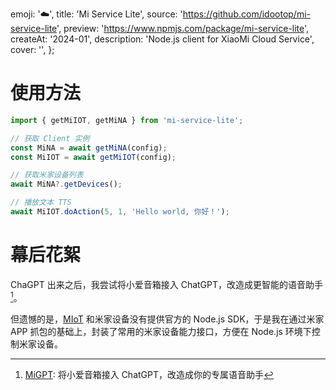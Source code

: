   emoji: '☁️',
  title: 'Mi Service Lite',
  source: 'https://github.com/idootop/mi-service-lite',
  preview: 'https://www.npmjs.com/package/mi-service-lite',
  createAt: '2024-01',
  description: 'Node.js client for XiaoMi Cloud Service',
  cover: '',
};

# 使用方法

```typescript
import { getMiIOT, getMiNA } from 'mi-service-lite';

// 获取 Client 实例
const MiNA = await getMiNA(config);
const MiIOT = await getMiIOT(config);

// 获取米家设备列表
await MiNA?.getDevices();

// 播放文本 TTS
await MiIOT.doAction(5, 1, 'Hello world, 你好！');
```

# 幕后花絮

ChaGPT 出来之后，我尝试将小爱音箱接入 ChatGPT，改造成更智能的语音助手[^1]。

但遗憾的是，[MIoT](https://iot.mi.com/) 和米家设备没有提供官方的 Node.js SDK，于是我在通过米家 APP 抓包的基础上，封装了常用的米家设备能力接口，方便在 Node.js 环境下控制米家设备。

[^1]: [MiGPT](/projects/ai/mi-gpt): 将小爱音箱接入 ChatGPT，改造成你的专属语音助手
